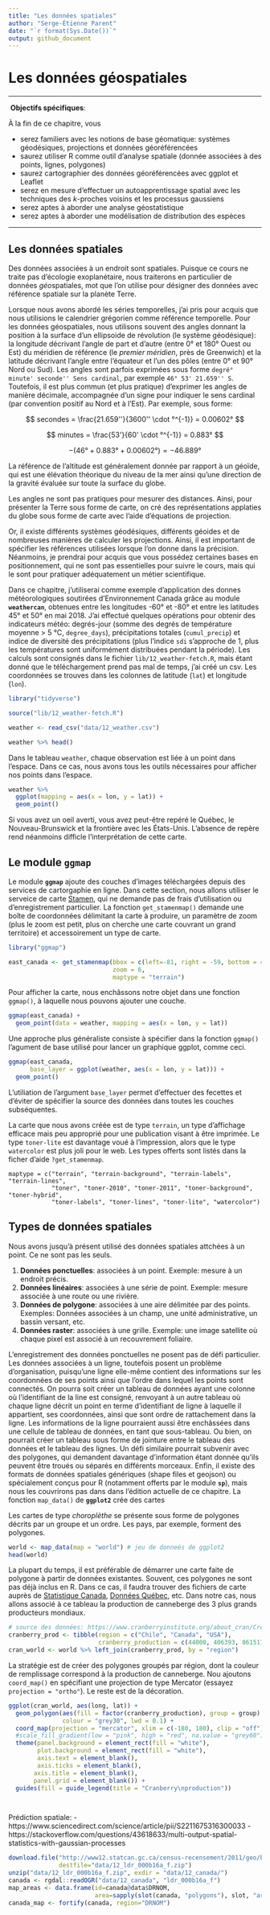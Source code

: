```yaml
---
title: "Les données spatiales"
author: "Serge-Étienne Parent"
date: "`r format(Sys.Date())`"
output: github_document
---
```


# Les données géospatiales {#chapitre-geo}

***
️\ **Objectifs spécifiques**:

À la fin de ce chapitre, vous

- serez familiers avec les notions de base géomatique: systèmes géodésiques, projections et données géoréférencées
- saurez utiliser R comme outil d'analyse spatiale (donnée associées à des points, lignes, polygones)
- saurez cartographier des données géoréférencées avec ggplot et Leaflet
- serez en mesure d'effectuer un autoapprentissage spatial avec les techniques des *k*-proches voisins et les processus gaussiens
- serez aptes à aborder une analyse géostatistique
- serez aptes à aborder une modélisation de distribution des espèces

***




## Les données spatiales

Des données associées à un endroit sont spatiales. Puisque ce cours ne traite pas d'écologie exoplanétaire, nous traiterons en particulier de données *géo*spatiales, mot que l'on utilise pour désigner des données avec référence spatiale sur la planète Terre.

Lorsque nous avons abordé les séries temporelles, j'ai pris pour acquis que nous utilisions le calendrier grégorien comme référence temporelle. Pour les données géospatiales, nous utilisons souvent des angles donnant la position à la surface d'un ellipsoide de révolution (le système géodésique): la longitude décrivant l'angle de part et d'autre (entre 0° et 180° Ouest ou Est) du méridien de référence (le *premier méridien*, près de Greenwich) et la latitude décrivant l'angle entre l'équateur et l'un des pôles (entre 0° et 90° Nord ou Sud). Les angles sont parfois exprimées sous forme `degré° minute' seconde'' Sens cardinal`, par exemple `46° 53' 21.659'' S`. Toutefois, il est plus commun (et plus pratique) d'exprimer les angles de manière décimale, accompagnée d'un signe pour indiquer le sens cardinal (par convention positif au Nord et à l'Est). Par exemple, sous forme:

$$
secondes = \frac{21.659''}{3600'' \cdot °^{-1}} = 0.00602°
$$

$$
minutes = \frac{53'}{60' \cdot °^{-1}} = 0.883°
$$

$$
- \left( 46° + 0.883° + 0.00602° \right) = -46.889°
$$

La référence de l'altitude est généralement donnée par rapport à un géoïde, qui est une élévation théorique du niveau de la mer ainsi qu'une direction de la gravité évaluée sur toute la surface du globe.

Les angles ne sont pas pratiques pour mesurer des distances. Ainsi, pour présenter la Terre sous forme de carte, on cré des représentations applaties du globe sous forme de carte avec l'aide d'équations de projection.

Or, il existe différents systèmes géodésiques, différents géoides et de nombreuses manières de calculer les projections. Ainsi, il est important de spécifier les références utilisées lorsque l'on donne dans la précision. Néanmoins, je prendrai pour acquis que vous possédez certaines bases en positionnement, qui ne sont pas essentielles pour suivre le cours, mais qui le sont pour pratiquer adéquatement un métier scientifique.


Dans ce chapitre, j'utiliserai comme exemple d'application des donnes météorologiques soutirées d'Environnement Canada grâce au module **`weathercan`**, obtenues entre les longitudes -60° et -80° et entre les latitudes 45° et 50° en mai 2018. J'ai effectué quelques opérations pour obtenir des indicateurs météo: degrés-jour (somme des degrés de température moyenne > 5 °C, `degree_days`), précipitations totales (`cumul_precip`) et indice de diversité des précipitations (plus l'indice `sdi` s'approche de 1, plus les températures sont uniformément distribuées pendant la période). Les calculs sont consignés dans le fichier `lib/12_weather-fetch.R`, mais étant donné que le téléchargement prend pas mal de temps, j'ai créé un csv. Les coordonnées se trouves dans les colonnes de latitude (`lat`) et longitude (`lon`).

```r
library("tidyverse")
```

```r
source("lib/12_weather-fetch.R")
```

```r
weather <- read_csv("data/12_weather.csv")
```

```r
weather %>% head()
```

Dans le tableau `weather`, chaque observation est liée à un point dans l'espace. Dans ce cas, nous avons tous les outils nécessaires pour afficher nos points dans l'espace.

```r
weather %>%
  ggplot(mapping = aes(x = lon, y = lat)) +
  geom_point()
```

Si vous avez un oeil averti, vous avez peut-être repéré le Québec, le Nouveau-Brunswick et la frontière avec les États-Unis. L'absence de repère rend néanmoins difficle l'interprétation de cette carte.


## Le module **`ggmap`**

Le module **`ggmap`** ajoute des couches d'images téléchargées depuis des services de cartorgaphie en ligne. Dans cette section, nous allons utiliser le serveice de carte [Stamen](http://maps.stamen.com), qui ne demande pas de frais d'utilisation ou d'enregistrement particulier. La fonction `get_stamenmap()` demande une boîte de coordonnées délimitant la carte à produire, un paramètre de zoom (plus le zoom est petit, plus on cherche une carte couvrant un grand territoire) et accessoirement un type de carte. 

```r
library("ggmap")
```

```r
east_canada <- get_stamenmap(bbox = c(left=-81, right = -59, bottom = 44, top = 51),
                             zoom = 6,
                             maptype = "terrain")
```

Pour afficher la carte, nous enchâssons notre objet dans une fonction `ggmap()`, à laquelle nous pouvons ajouter une couche.

```r
ggmap(east_canada) + 
  geom_point(data = weather, mapping = aes(x = lon, y = lat))
```

Une approche plus généraliste consiste à spécifier dans la fonction `ggmap()` l'agument de base utilisé pour lancer un graphique ggplot, comme ceci.

```r
ggmap(east_canada,
      base_layer = ggplot(weather, aes(x = lon, y = lat))) + 
  geom_point()
```

L'utiliation de l'argument `base_layer` permet d'effectuer des fecettes et d'éviter de spécifier la source des données dans toutes les couches subséquentes.


La carte que nous avons créée est de type `terrain`, un type d'affichage efficace mais peu approprié pour une publication visant à être imprimée. Le type `toner-lite` est davantage voué à l'impression, alors que le type `watercolor` est plus joli pour le web. Les types offerts sont listés dans la ficher d'aide `?get_stamenmap`.

```
maptype = c("terrain", "terrain-background", "terrain-labels", "terrain-lines",
            "toner", "toner-2010", "toner-2011", "toner-background", "toner-hybrid",
            "toner-labels", "toner-lines", "toner-lite", "watercolor")
```


## Types de données spatiales

Nous avons jusqu'à présent utilisé des données spatiales attchées à un point. Ce ne sont pas les seuls.

1. **Données ponctuelles**: associées à un point. Exemple: mesure à un endroit précis.
1. **Données linéaires**: associées à une série de point. Exemple: mesure associée à une route ou une rivière.
1. **Données de polygone**: associées à une aire délimitée par des points. Exemples: Données associées à un champ, une unité administrative, un bassin versant, etc.
1. **Données raster**: associées à une grille. Exemple: une image satellite où chaque pixel est associé à un recouvrement foliaire.

L'enregistrement des données ponctuelles ne posent pas de défi particulier. Les données associées à un ligne, toutefois posent un problème d'organisation, puisqu'une ligne elle-même contient des informations sur les coordonnées de ses points ainsi que l'ordre dans lequel les points sont connectés. On pourra soit créer un tableau de données ayant une colonne où l'identifiant de la line est consigné, renvoyant à un autre tableau où chaque ligne décrit un point en terme d'identifiant de ligne à laquelle il appartient, ses coordonnées, ainsi que sont ordre de rattachement dans la ligne. Les informations de la ligne pourraient aussi être enchâssées dans une cellule de tableau de données, en tant que sous-tableau. Ou bien, on pourrait créer un tableau sous forme de jointure entre le tableau des données et le tableau des lignes. Un défi similaire pourrait subvenir avec des polygones, qui demandent davantage d'information étant donnée qu'ils peuvent être troués ou séparés en différents morceaux. Enfin, il existe des formats de données spatiales génériques (shape files et geojson) ou spécialement conçus pour R (notamment offerts par le module **`sp`**), mais nous les couvrirons pas dans dans l'édition actuelle de ce chapitre. La fonction `map_data()` de **`ggplot2`** crée des cartes

Les cartes de type *choroplèthe* se présente sous forme de polygones décrits par un groupe et un ordre. Les pays, par exemple, forment des polygones.

```r
world <- map_data(map = "world") # jeu de donneés de ggplot2
head(world)
```

La plupart du temps, il est préférable de démarrer une carte faite de polygone à partir de données existantes. Souvent, ces polygones ne sont pas déjà inclus en R. Dans ce cas, il faudra trouver des fichiers de carte auprès de [Statistique Canada](https://www.statcan.gc.ca/fra/debut), [Données Québec](https://www.donneesquebec.ca), etc. Dans notre cas, nous allons associé à ce tableau la production de canneberge des 3 plus grands producteurs mondiaux.

```r
# source des données: https://www.cranberryinstitute.org/about_cran/Cropstatistics_about.html
cranberry_prod <- tibble(region = c("Chile", "Canada", "USA"),
                         cranberry_production = c(44000, 406393, 861517))
cran_world <- world %>% left_join(cranberry_prod, by = "region")
```

La stratégie est de créer des polygones groupés par région, dont la couleur de remplissage correspond à la production de canneberge. Nou ajoutons `coord_map()` en spécifiant une projection de type Mercator (essayez `projection = "ortho"`). Le reste est de la décoration.

```r
ggplot(cran_world, aes(long, lat)) +
  geom_polygon(aes(fill = factor(cranberry_production), group = group),
               colour = "grey30", lwd = 0.1) +
  coord_map(projection = "mercator", xlim = c(-180, 180), clip = "off") +
  #scale_fill_gradient(low = "pink", high = "red", na.value = "grey60") +
  theme(panel.background = element_rect(fill = "white"),
        plot.background = element_rect(fill = "white"),
        axis.text = element_blank(),
        axis.ticks = element_blank(),
       axis.title = element_blank(),
       panel.grid = element_blank()) +
  guides(fill = guide_legend(title = "Cranberry\nproduction"))
```

```r

```

```r

```

Prédiction spatiale:
- https://www.sciencedirect.com/science/article/pii/S2211675316300033
- https://stackoverflow.com/questions/43618633/multi-output-spatial-statistics-with-gaussian-processes

```r
download.file("http://www12.statcan.gc.ca/census-recensement/2011/geo/bound-limit/files-fichiers/2016/ldr_000b16a_f.zip",
              destfile="data/12_ldr_000b16a_f.zip")
unzip("data/12_ldr_000b16a_f.zip", exdir = "data/12_canada/")
canada <- rgdal::readOGR("data/12_canada", "ldr_000b16a_f")
map_areas <- data.frame(id=canada@data$DRNOM,
                        area=sapply(slot(canada, "polygons"), slot, "area") )
canada_map <- fortify(canada, region="DRNOM")

```

```r

```

```r

```

```r

```

```r

```

```r

```

```r

```

```r

```

```r

```

```r

```

```r

```
